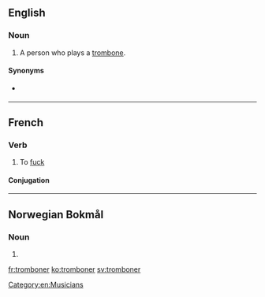 ==English==

===Noun===
{{en-noun}}

# {{label|en|nonstandard}} A person who plays a [[trombone]].

====Synonyms====
* {{l|en|trombonist}} {{qualifier|standard}}

[[Category:en:Musicians]]

----

==French==

===Verb===
{{fr-verb}}

# {{label|fr|vulgar|slang}} To [[fuck]] {{gloss|of a female, to have sex}}

====Conjugation====
{{fr-conj-auto}}

----

==Norwegian Bokmål==

===Noun===
{{head|nb|noun form|g=m}}

# {{inflection of|trombone||indefinite|p|lang=nb}}

[[fr:tromboner]]
[[ko:tromboner]]
[[sv:tromboner]]